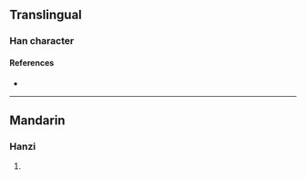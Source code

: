 {{character info}}
==Translingual==

===Han character===
{{Han char|rn=86|rad=火|as=09|sn=13|four=|canj=FHNI|ids=⿰火風}}

====References====
* {{Han ref|kx=0676.010|dkj=19175|dj=1087.060|hdz=32219.060|uh=7148|ud=29000}}

----

==Mandarin==

===Hanzi===
{{cmn-hanzi|pin=[[fèng]] ([[feng4]]), [[làn]] ([[lan4]])|wg=feng<sup>4</sup>, lan<sup>4</sup>}}

# {{rfdef|cmn|sort=火09}}